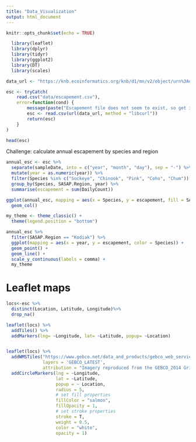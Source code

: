 ```yaml
---
title: "Data_Visualization"
output: html_document
---
```


```r
knitr::opts_chunk$set(echo = TRUE)

```



```r
  library(leaflet)
  library(dplyr)
  library(tidyr)
  library(ggplot2)
  library(DT)
  library(scales)
```


```r
data_url <- "https://knb.ecoinformatics.org/knb/d1/mn/v2/object/urn%3Auuid%3Af119a05b-bbe7-4aea-93c6-85434dcb1c5e"

esc <- tryCatch(
    read.csv("data/escapement.csv"),
    error=function(cond) {
        message(paste("Escapement file does not seem to exist, so get it from the KNB."))
        esc <- read.csv(url(data_url, method = "libcurl"))
        return(esc)
    }
)

head(esc)
```


Challenge: calculate annual escapement by species and region
```r
annual_esc <- esc %>% 
  separate(sampleDate, into = c("year", "month", "day"), sep = "-") %>% 
  mutate(year = as.numeric(year)) %>% 
  filter(Species %in% c("Sockeye", "Chinook", "Pink", "Coho", "Chum")) %>% 
  group_by(Species, SASAP.Region, year) %>% 
  summarise(escapement = sum(DailyCount))

```

```r
ggplot(annual_esc, mapping = aes(x = Species, y = escapement, fill = SASAP.Region)) +
  geom_col()
```

```r
my_theme <- theme_classic() +
  theme(legend.position = "bottom")
```


```r
annual_esc %>% 
  filter(SASAP.Region == "Kodiak") %>% 
  ggplot(mapping = aes(x = year, y = escapement, color = Species)) +
  geom_point() +
  geom_line() +
  scale_y_continuous(labels = comma) +
  my_theme


```

# Leaflet maps
```r
locs<-esc %>%
  distinct(Location, Latitude, Longitude)%>%
  drop_na()
```

```r
leaflet(locs) %>%
  addTiles() %>%
  addMarkers(lng= ~Longitude, lat= ~Latitude, popup= ~Location) 



```

```r
leaflet(locs) %>% 
  addWMSTiles("https://www.gebco.net/data_and_products/gebco_web_services/web_map_service/mapserv?",
              layers = 'GEBCO_LATEST',
              attribution = "Imagery reproduced from the GEBCO_2014 Grid, version 20150318, www.gebco.net")  %>% # allows you to use open source raster maps as a basemap.
  addCircleMarkers(lng = ~Longitude,
                   lat = ~Latitude,
                   popup = ~ Location,
                   radius = 5,
                   # set fill properties
                   fillColor = "salmon",
                   fillOpacity = 1,
                   # set stroke properties
                   stroke = T,
                   weight = 0.5,
                   color = "white",
                   opacity = 1)
```

